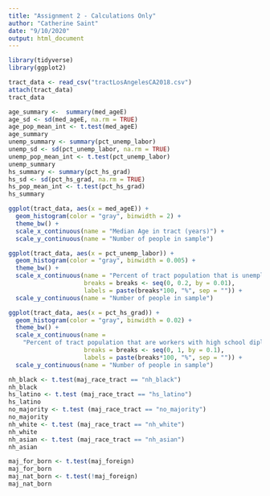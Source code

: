 ---
title: "Assignment 2 - Calculations Only"
author: "Catherine Saint"
date: "9/10/2020"
output: html_document
---

```{r}
library(tidyverse)
library(ggplot2)
```
```{r}
tract_data <- read_csv("tractLosAngelesCA2018.csv")
attach(tract_data)
tract_data
```
```{r}
age_summary <-  summary(med_ageE)
age_sd <- sd(med_ageE, na.rm = TRUE)
age_pop_mean_int <- t.test(med_ageE)
age_summary
unemp_summary <- summary(pct_unemp_labor)
unemp_sd <- sd(pct_unemp_labor, na.rm = TRUE)
unemp_pop_mean_int <- t.test(pct_unemp_labor)
unemp_summary
hs_summary <- summary(pct_hs_grad)
hs_sd <- sd(pct_hs_grad, na.rm = TRUE)
hs_pop_mean_int <- t.test(pct_hs_grad)
hs_summary
```
```{r}
ggplot(tract_data, aes(x = med_ageE)) + 
  geom_histogram(color = "gray", binwidth = 2) +
  theme_bw() +
  scale_x_continuous(name = "Median Age in tract (years)") + 
  scale_y_continuous(name = "Number of people in sample") 
```
```{r}
ggplot(tract_data, aes(x = pct_unemp_labor)) + 
  geom_histogram(color = "gray", binwidth = 0.005) +
  theme_bw() +
  scale_x_continuous(name = "Percent of tract population that is unemployed",
                     breaks = breaks <- seq(0, 0.2, by = 0.01),
                     labels = paste(breaks*100, "%", sep = "")) + 
  scale_y_continuous(name = "Number of people in sample") 
```
```{r}
ggplot(tract_data, aes(x = pct_hs_grad)) + 
  geom_histogram(color = "gray", binwidth = 0.02) +
  theme_bw() +
  scale_x_continuous(name = 
    "Percent of tract population that are workers with high school diplomas",
                     breaks = breaks <- seq(0, 1, by = 0.1),
                     labels = paste(breaks*100, "%", sep = "")) + 
  scale_y_continuous(name = "Number of people in sample") 
```
```{r}
nh_black <- t.test(maj_race_tract == "nh_black")
nh_black
hs_latino <- t.test (maj_race_tract == "hs_latino")
hs_latino
no_majority <- t.test (maj_race_tract == "no_majority")
no_majority
nh_white <- t.test (maj_race_tract == "nh_white")
nh_white
nh_asian <- t.test (maj_race_tract == "nh_asian")
nh_asian

maj_for_born <- t.test(maj_foreign)
maj_for_born
maj_nat_born <- t.test(!maj_foreign)
maj_nat_born
```
